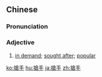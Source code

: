 {{also|抢手}}
==Chinese==
{{zh-forms|s=抢手}}

===Pronunciation===
{{zh-pron
|m=qiǎngshǒu
|c=coeng2 sau2
|cat=a
}}

===Adjective===
{{zh-adj}}

# [[in demand]]; [[sought after]]; [[popular]]

[[ko:搶手]]
[[hu:搶手]]
[[ja:搶手]]
[[zh:搶手]]